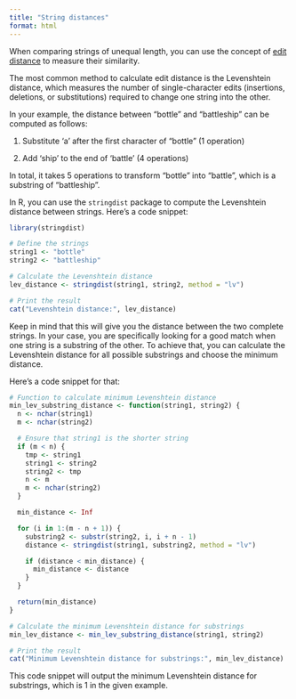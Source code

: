 ```yaml
---
title: "String distances"
format: html
---
```


When comparing strings of unequal length, you can use the concept of [edit distance](https://en.wikipedia.org/wiki/Edit_distance) to measure their similarity. 

The most common method to calculate edit distance is the Levenshtein distance, which measures the number of single-character edits (insertions, deletions, or substitutions) required to change one string into the other.

In your example, the distance between "bottle" and "battleship" can be computed as follows:

1. Substitute 'a' after the first character of "bottle" (1 operation)

2. Add 'ship' to the end of 'battle' (4 operations)

In total, it takes 5 operations to transform "bottle" into "battle", which is a substring of "battleship".

In R, you can use the `stringdist` package to compute the Levenshtein distance between strings. Here's a code snippet:

```r
library(stringdist)

# Define the strings
string1 <- "bottle"
string2 <- "battleship"

# Calculate the Levenshtein distance
lev_distance <- stringdist(string1, string2, method = "lv")

# Print the result
cat("Levenshtein distance:", lev_distance)
```


Keep in mind that this will give you the distance between the two complete strings. In your case, you are specifically looking for a good match when one string is a substring of the other. To achieve that, you can calculate the Levenshtein distance for all possible substrings and choose the minimum distance.

Here's a code snippet for that:

```r

# Function to calculate minimum Levenshtein distance
min_lev_substring_distance <- function(string1, string2) {
  n <- nchar(string1)
  m <- nchar(string2)

  # Ensure that string1 is the shorter string
  if (m < n) {
    tmp <- string1
    string1 <- string2
    string2 <- tmp
    n <- m
    m <- nchar(string2)
  }

  min_distance <- Inf

  for (i in 1:(m - n + 1)) {
    substring2 <- substr(string2, i, i + n - 1)
    distance <- stringdist(string1, substring2, method = "lv")

    if (distance < min_distance) {
      min_distance <- distance
    }
  }

  return(min_distance)
}

# Calculate the minimum Levenshtein distance for substrings
min_lev_distance <- min_lev_substring_distance(string1, string2)

# Print the result
cat("Minimum Levenshtein distance for substrings:", min_lev_distance)
```

This code snippet will output the minimum Levenshtein distance for substrings, which is 1 in the given example.
